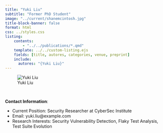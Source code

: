 ```yaml
---
title: "Yuki Liu"
subtitle: "Former PhD Student"
image: "../current/shanemcintosh.jpg"
title-block-banner: false
format: html
css: ../styles.css
listing:
    contents:
        - "../../publications/*.qmd"
    template: ../../custom-listing.ejs
    fields: [title, autores, categories, venue, preprint]
    include:
      autores: "{Yuki Liu}"
---
```


::: {.profile-image}
![Yuki Liu](../current/shanemcintosh.jpg "Yuki Liu")
:::
<br>

**Contact Information**:

- Current Position: Security Researcher at CyberSec Institute
- Email: yuki.liu@example.com
- Research Interests: Security Vulnerability Detection, Flaky Test Analysis, Test Suite Evolution
